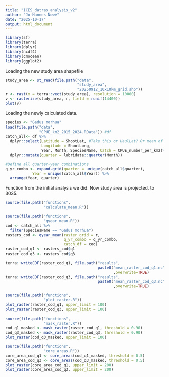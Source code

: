 ```yaml
---
title: "ICES_datras_analysis_v2"
author: "Jo-Hannes Nowé"
date: "2025-10-17"
output: html_document
---
```


```r
library(sf)
library(terra)
library(dplyr)
library(ncdf4)
library(cmocean)
library(ggplot2)
```



Loading the new study area shapefile

```r
study_area <- st_read(file.path("data",
                                "study_area",
                                "20250912_10x10km_grid.shp"))
r <- rast(x = terra::vect(study_area), resolution = 10000)
v <- rasterize(study_area, r, field = runif(14400))
plot(v)
```
Loading the newly calculated data.
```r
species <- "Gadus morhua"
load(file.path("data",
               "CPUE_km2_2015_2024.RData")) #df
catch_all<- df %>%
  dplyr::select(Latitude = ShootLat, #Take this or HaulLat? Or mean of these?
                Longitude = ShootLong,
                Year, Month, SpeciesName, Catch = CPUE_number_per_km2)%>%
  dplyr::mutate(quarter = lubridate::quarter(Month))
```

```r
#Define all quarter-year combinations
q_yr_combo <- expand.grid(quarter = unique(catch_all$quarter),
            Year = unique(catch_all$Year)) %>%
  arrange(Year, quarter)
```

Function from the initial analysis we did. Now study area is projected. to 3035.

```r
source(file.path("functions",
                 "calculate_mean.R"))
```

```r
source(file.path("functions",
                 "qyear_mean.R"))
cod <- catch_all %>%
  filter(SpeciesName == "Gadus morhua")
rasters_cod <- qyear_mean(raster_grid = r, 
                          q_yr_combo = q_yr_combo,
                          catch_df = cod)
raster_cod_q1 <- rasters_cod$q1
raster_cod_q3 <- rasters_cod$q3

terra::writeCDF(raster_cod_q1, file.path("results",
                                         paste0("mean_raster_cod_q1.nc"))
                                                ,overwrite=TRUE)
terra::writeCDF(raster_cod_q3, file.path("results",
                                         paste0("mean_raster_cod_q3.nc"))
                                                ,overwrite=TRUE)
```

```r
source(file.path("functions",
                 "plot_raster.R"))
plot_raster(raster_cod_q1, upper_limit = 100)
plot_raster(raster_cod_q3, upper_limit = 100)
```

```r
source(file.path("functions",
                 "mask_raster.R"))
cod_q1_masked <- mask_raster(raster_cod_q1, threshold = 0.90)
cod_q3_masked <- mask_raster(raster_cod_q3, threshold = 0.90)
plot_raster(cod_q3_masked, upper_limit = 100)
```


```r
source(file.path("functions",
                 "core_areas.R"))
core_area_cod_q1 <- core_areas(cod_q1_masked, threshold = 0.5)
core_area_cod_q3 <- core_areas(cod_q3_masked, threshold = 0.5)
plot_raster(core_area_cod_q1, upper_limit = 200)
plot_raster(core_area_cod_q3, upper_limit = 200)
```